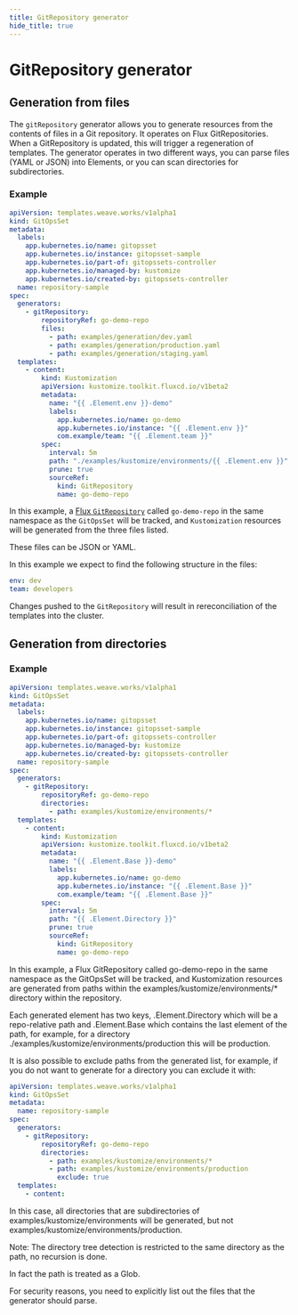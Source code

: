 ```yaml
---
title: GitRepository generator
hide_title: true
---
```



# GitRepository generator <TierLabel tiers="enterprise" />

## Generation from files

The `gitRepository` generator allows you to generate resources from the contents of files in a Git repository. 
It operates on Flux GitRepositories.
When a GitRepository is updated, this will trigger a regeneration of templates.
The generator operates in two different ways, you can parse files (YAML or JSON) into Elements, or you can scan directories for subdirectories.



### Example

```yaml
apiVersion: templates.weave.works/v1alpha1
kind: GitOpsSet
metadata:
  labels:
    app.kubernetes.io/name: gitopsset
    app.kubernetes.io/instance: gitopsset-sample
    app.kubernetes.io/part-of: gitopssets-controller
    app.kubernetes.io/managed-by: kustomize
    app.kubernetes.io/created-by: gitopssets-controller
  name: repository-sample
spec:
  generators:
    - gitRepository:
        repositoryRef: go-demo-repo
        files:
          - path: examples/generation/dev.yaml
          - path: examples/generation/production.yaml
          - path: examples/generation/staging.yaml
  templates:
    - content:
        kind: Kustomization
        apiVersion: kustomize.toolkit.fluxcd.io/v1beta2
        metadata:
          name: "{{ .Element.env }}-demo"
          labels:
            app.kubernetes.io/name: go-demo
            app.kubernetes.io/instance: "{{ .Element.env }}"
            com.example/team: "{{ .Element.team }}"
        spec:
          interval: 5m
          path: "./examples/kustomize/environments/{{ .Element.env }}"
          prune: true
          sourceRef:
            kind: GitRepository
            name: go-demo-repo

```

In this example, a [Flux `GitRepository`](https://fluxcd.io/flux/components/source/gitrepositories/) called `go-demo-repo` in the same namespace as the `GitOpsSet` will be tracked, and `Kustomization` resources will be generated from the three files listed.

These files can be JSON or YAML.

In this example we expect to find the following structure in the files:

```yaml title=examples/generation/dev.yaml
env: dev
team: developers
```

Changes pushed to the `GitRepository` will result in rereconciliation of the templates into the cluster.

## Generation from directories

### Example

```yaml
apiVersion: templates.weave.works/v1alpha1
kind: GitOpsSet
metadata:
  labels:
    app.kubernetes.io/name: gitopsset
    app.kubernetes.io/instance: gitopsset-sample
    app.kubernetes.io/part-of: gitopssets-controller
    app.kubernetes.io/managed-by: kustomize
    app.kubernetes.io/created-by: gitopssets-controller
  name: repository-sample
spec:
  generators:
    - gitRepository:
        repositoryRef: go-demo-repo
        directories:
          - path: examples/kustomize/environments/*
  templates:
    - content:
        kind: Kustomization
        apiVersion: kustomize.toolkit.fluxcd.io/v1beta2
        metadata:
          name: "{{ .Element.Base }}-demo"
          labels:
            app.kubernetes.io/name: go-demo
            app.kubernetes.io/instance: "{{ .Element.Base }}"
            com.example/team: "{{ .Element.Base }}"
        spec:
          interval: 5m
          path: "{{ .Element.Directory }}"
          prune: true
          sourceRef:
            kind: GitRepository
            name: go-demo-repo
```

In this example, a Flux GitRepository called go-demo-repo in the same namespace as the GitOpsSet will be tracked, and Kustomization resources are generated from paths within the examples/kustomize/environments/* directory within the repository.

Each generated element has two keys, .Element.Directory which will be a repo-relative path and .Element.Base which contains the last element of the path, for example, for a directory ./examples/kustomize/environments/production this will be production.

It is also possible to exclude paths from the generated list, for example, if you do not want to generate for a directory you can exclude it with:

```yaml
apiVersion: templates.weave.works/v1alpha1
kind: GitOpsSet
metadata:
  name: repository-sample
spec:
  generators:
    - gitRepository:
        repositoryRef: go-demo-repo
        directories:
          - path: examples/kustomize/environments/*
          - path: examples/kustomize/environments/production
            exclude: true
  templates:
    - content:
```
In this case, all directories that are subdirectories of examples/kustomize/environments will be generated, but not examples/kustomize/environments/production.

Note: The directory tree detection is restricted to the same directory as the path, no recursion is done.

In fact the path is treated as a Glob.


For security reasons, you need to explicitly list out the files that the generator should parse.


<RBACWarning />